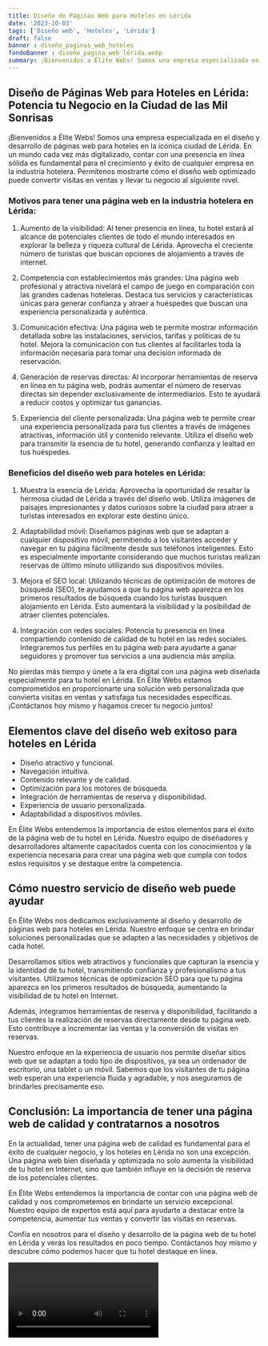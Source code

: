 ```yaml
---
title: Diseño de Páginas Web para Hoteles en Lérida
date: '2023-10-03'
tags: ['Diseño web', 'Hoteles', 'Lérida']
draft: false
banner : diseño_paginas_web_hoteles
fondoBanner : diseño_pagina_web_lérida.webp
summary: ¡Bienvenidos a Élite Webs! Somos una empresa especializada en el diseño y desarrollo de páginas web para hoteles en la icónica ciudad de Lérida. En un mundo cada vez más digitalizado, contar con una presencia en línea sólida es fundamental para el crecimiento y éxito de cualquier empresa en la industria hotelera. Permítenos mostrarte cómo el diseño web optimizado puede convertir visitas en ventas y llevar tu negocio al siguiente nivel.
---
```


## Diseño de Páginas Web para Hoteles en Lérida: Potencia tu Negocio en la Ciudad de las Mil Sonrisas

¡Bienvenidos a Élite Webs! Somos una empresa especializada en el diseño y desarrollo de páginas web para hoteles en la icónica ciudad de Lérida. En un mundo cada vez más digitalizado, contar con una presencia en línea sólida es fundamental para el crecimiento y éxito de cualquier empresa en la industria hotelera. Permítenos mostrarte cómo el diseño web optimizado puede convertir visitas en ventas y llevar tu negocio al siguiente nivel.

### Motivos para tener una página web en la industria hotelera en Lérida:

1. Aumento de la visibilidad: Al tener presencia en línea, tu hotel estará al alcance de potenciales clientes de todo el mundo interesados en explorar la belleza y riqueza cultural de Lérida. Aprovecha el creciente número de turistas que buscan opciones de alojamiento a través de internet.

2. Competencia con establecimientos más grandes: Una página web profesional y atractiva nivelará el campo de juego en comparación con las grandes cadenas hoteleras. Destaca tus servicios y características únicas para generar confianza y atraer a huéspedes que buscan una experiencia personalizada y auténtica.

3. Comunicación efectiva: Una página web te permite mostrar información detallada sobre las instalaciones, servicios, tarifas y políticas de tu hotel. Mejora la comunicación con tus clientes al facilitarles toda la información necesaria para tomar una decisión informada de reservación.

4. Generación de reservas directas: Al incorporar herramientas de reserva en línea en tu página web, podrás aumentar el número de reservas directas sin depender exclusivamente de intermediarios. Esto te ayudará a reducir costos y optimizar tus ganancias.

5. Experiencia del cliente personalizada: Una página web te permite crear una experiencia personalizada para tus clientes a través de imágenes atractivas, información útil y contenido relevante. Utiliza el diseño web para transmitir la esencia de tu hotel, generando confianza y lealtad en tus huéspedes.

### Beneficios del diseño web para hoteles en Lérida:

1. Muestra la esencia de Lérida: Aprovecha la oportunidad de resaltar la hermosa ciudad de Lérida a través del diseño web. Utiliza imágenes de paisajes impresionantes y datos curiosos sobre la ciudad para atraer a turistas interesados en explorar este destino único.

2. Adaptabilidad móvil: Diseñamos páginas web que se adaptan a cualquier dispositivo móvil, permitiendo a los visitantes acceder y navegar en tu página fácilmente desde sus teléfonos inteligentes. Esto es especialmente importante considerando que muchos turistas realizan reservas de último minuto utilizando sus dispositivos móviles.

3. Mejora el SEO local: Utilizando técnicas de optimización de motores de búsqueda (SEO), te ayudamos a que tu página web aparezca en los primeros resultados de búsqueda cuando los turistas busquen alojamiento en Lérida. Esto aumentará la visibilidad y la posibilidad de atraer clientes potenciales.

4. Integración con redes sociales: Potencia tu presencia en línea compartiendo contenido de calidad de tu hotel en las redes sociales. Integraremos tus perfiles en tu página web para ayudarte a ganar seguidores y promover tus servicios a una audiencia más amplia.

No pierdas más tiempo y únete a la era digital con una página web diseñada especialmente para tu hotel en Lérida. En Élite Webs estamos comprometidos en proporcionarte una solución web personalizada que convierta visitas en ventas y satisfaga tus necesidades específicas. ¡Contáctanos hoy mismo y hagamos crecer tu negocio juntos!

<GifSeo />

<Cta />

## Elementos clave del diseño web exitoso para hoteles en Lérida

- Diseño atractivo y funcional.
- Navegación intuitiva.
- Contenido relevante y de calidad.
- Optimización para los motores de búsqueda.
- Integración de herramientas de reserva y disponibilidad.
- Experiencia de usuario personalizada.
- Adaptabilidad a dispositivos móviles.

En Élite Webs entendemos la importancia de estos elementos para el éxito de la página web de tu hotel en Lérida. Nuestro equipo de diseñadores y desarrolladores altamente capacitados cuenta con los conocimientos y la experiencia necesaria para crear una página web que cumpla con todos estos requisitos y se destaque entre la competencia.

## Cómo nuestro servicio de diseño web puede ayudar

En Élite Webs nos dedicamos exclusivamente al diseño y desarrollo de páginas web para hoteles en Lérida. Nuestro enfoque se centra en brindar soluciones personalizadas que se adapten a las necesidades y objetivos de cada hotel.

Desarrollamos sitios web atractivos y funcionales que capturan la esencia y la identidad de tu hotel, transmitiendo confianza y profesionalismo a tus visitantes. Utilizamos técnicas de optimización SEO para que tu página aparezca en los primeros resultados de búsqueda, aumentando la visibilidad de tu hotel en Internet.

Además, integramos herramientas de reserva y disponibilidad, facilitando a tus clientes la realización de reservas directamente desde tu página web. Esto contribuye a incrementar las ventas y la conversión de visitas en reservas.

Nuestro enfoque en la experiencia de usuario nos permite diseñar sitios web que se adaptan a todo tipo de dispositivos, ya sea un ordenador de escritorio, una tablet o un móvil. Sabemos que los visitantes de tu página web esperan una experiencia fluida y agradable, y nos aseguramos de brindarles precisamente eso.

## Conclusión: La importancia de tener una página web de calidad y contratarnos a nosotros

En la actualidad, tener una página web de calidad es fundamental para el éxito de cualquier negocio, y los hoteles en Lérida no son una excepción. Una página web bien diseñada y optimizada no solo aumenta la visibilidad de tu hotel en Internet, sino que también influye en la decisión de reserva de los potenciales clientes.

En Élite Webs entendemos la importancia de contar con una página web de calidad y nos comprometemos en brindarte un servicio excepcional. Nuestro equipo de expertos está aquí para ayudarte a destacar entre la competencia, aumentar tus ventas y convertir las visitas en reservas.

Confía en nosotros para el diseño y desarrollo de la página web de tu hotel en Lérida y verás los resultados en poco tiempo. Contáctanos hoy mismo y descubre cómo podemos hacer que tu hotel destaque en línea.

<Video />

<CtaBot job='Hoteles' city='Lérida'/>

<Gmaps query='Lérida+españa+maps' />